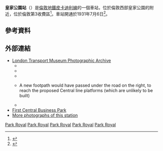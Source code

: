 {{TfL Translations}}
{{Infobox London station
| name             = 皇家公園<br />Park Royal
| symbol           = underground
| manager          = [[倫敦地鐵|倫敦地鐵]]
| locale           = [[皇家公園|皇家公園]]
| borough          = [[伊靈區|伊靈區]]
| platforms        = 2
| fare_zone        = 3
| image_name       = Park Royal stn building.JPG
| latitude         = {{decdeg|51|31|37|N|4}}
| longitude        = {{decdeg|0|17|03|W|4}}
| original         = [[區域鐵路|區域鐵路]]
<!--
| tubeexits06      = 1.591 
| tubeexits07      = {{increase}} 1.591
| tubeexits08      = {{decrease}} 1.590
| tubeexits09      = {{increase}} 1.62-->
| interchange   = [[漢格巷站|漢格巷站]]
| interchange_note = <ref>{{Citation London station interchange May 2011}}</ref>
| listing_grade    = II
| listing_entry    = 1079328
| listing_reference = <ref>{{NHLE|num=1079328|desc=|accessdate=29 September 2015}}</ref>
| listing_start = 15 October 1987
}}
'''皇家公園站'''（{{lang-en|Park Royal tube station}}）是[[倫敦地鐵|倫敦地鐵]][[皮卡迪利線|皮卡迪利線]]的一個車站，位於倫敦西部皇家公園的附近，位於倫敦第3收費區<ref>{{cite web|url=http://husk.org/www.geocities.com/athens/acropolis/7069/tpftla_w.html#PkRoyalCentral|publisher=See How They Run|title=Transport Plans for the London Area: West|accessdate=20 May 2012|archive-url=https://web.archive.org/web/20190210132350/http://husk.org/www.geocities.com/athens/acropolis/7069/tpftla_w.html#PkRoyalCentral|archive-date=2019-02-10|dead-url=yes}}</ref>。車站開通於1931年7月6日<ref name=DRose>{{cite book
|last=Rose
|first=Douglas
|title=The London Underground, A Diagrammatic History
|year=1999
|publisher=Douglas Rose/Capital Transport
|isbn=1-85414-219-4}}</ref>。
==參考資料==
{{reflist}}
==外部連結==
{{commons category|Park Royal tube station}}
* [http://www.ltmcollection.org/photos/results/results.html?IXsearch=Park+Royal&button=GO%21 London Transport Museum Photographic Archive] {{Wayback|url=http://www.ltmcollection.org/photos/results/results.html?IXsearch=Park+Royal&button=GO%21 |date=20160304050324 }}
**{{ltmcollection|36/9887536.jpg|Temporary station, 1934}}
**{{ltmcollection|09/9862709.jpg|Ticket Hall in 1939}}
**{{ltmcollection|34/9885034.jpg|Station and attached shops, 1948}}
**{{ltmcollection|2v/i000012v.jpg|Park Royal Station, looking underneath the A40 road bridge from the eastbound platform, 2000. }} A new footpath would have passed under the road on the right, to reach the proposed Central line platforms (which are unlikely to be built)
**{{ltmcollection|7p/i000017p.jpg|External view of station, showing ticket hall and tower, 2001}}
*[https://web.archive.org/web/20070929083311/http://www.firstcentral.co.uk/ First Central Business Park]
*[http://tubephotos.dannycox.me.uk/stations/parkRoyal.html More photographs of this station] {{Wayback|url=http://tubephotos.dannycox.me.uk/stations/parkRoyal.html |date=20160422125656 }}

{{倫敦地鐵皮卡迪利線}}

[[Category:皮卡迪利線車站|Park Royal]]
[[Category:伊靈區鐵路車站|Park Royal]]
[[Category:倫敦裝飾風藝術建築|Park Royal]]
[[Category:裝飾風藝術鐵路車站|Park Royal]]
[[Category:1931年启用的铁路车站|Park Royal]]